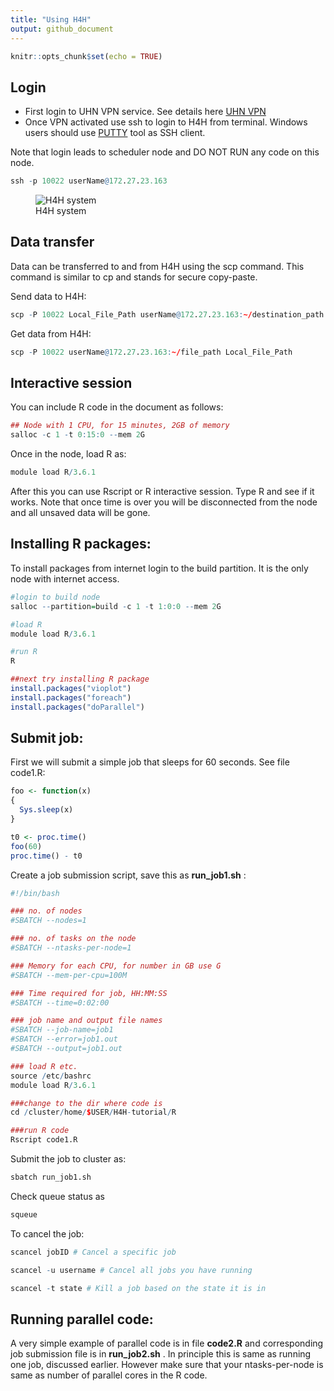 ```yaml
---
title: "Using H4H"
output: github_document
---
```


```r
knitr::opts_chunk$set(echo = TRUE)
```

## Login
* First login to UHN VPN service. See details here [UHN VPN](www.uhnresearch.ca/news/working-remotely-vpn)
* Once VPN activated use ssh to login to H4H from terminal. Windows users should use [PUTTY](https://www.putty.org) tool as SSH client.

Note that login leads to scheduler node and DO NOT RUN any code on this node.

```r
ssh -p 10022 userName@172.27.23.163
```
![H4H system](../image/H4H_fig.png)

## Data transfer
Data can be transferred to and from H4H using the scp command. This command is similar to cp and stands for secure copy-paste. 

Send data to H4H:
```r
scp -P 10022 Local_File_Path userName@172.27.23.163:~/destination_path
```

Get data from H4H:
```r
scp -P 10022 userName@172.27.23.163:~/file_path Local_File_Path
```

## Interactive session

You can include R code in the document as follows:
```r
## Node with 1 CPU, for 15 minutes, 2GB of memory
salloc -c 1 -t 0:15:0 --mem 2G 
```

Once in the node, load R as:
```r
module load R/3.6.1
```
After this you can use Rscript or R interactive session. Type R and see if it works.
Note that once time is over you will be disconnected from the node and all unsaved data will be gone.


## Installing R packages:
To install packages from internet login to the build partition. 
It is the only node with internet access.

```r
#login to build node
salloc --partition=build -c 1 -t 1:0:0 --mem 2G 

#load R 
module load R/3.6.1

#run R
R

##next try installing R package 
install.packages("vioplot")
install.packages("foreach")
install.packages("doParallel")

```

## Submit job:
First we will submit a simple job that sleeps for 60 seconds. 
See file code1.R:
```r
foo <- function(x)
{
  Sys.sleep(x)
}

t0 <- proc.time()
foo(60)
proc.time() - t0
```

Create a job submission script, save this as **run_job1.sh** :

```r
#!/bin/bash

### no. of nodes
#SBATCH --nodes=1

### no. of tasks on the node 
#SBATCH --ntasks-per-node=1

### Memory for each CPU, for number in GB use G
#SBATCH --mem-per-cpu=100M

### Time required for job, HH:MM:SS
#SBATCH --time=0:02:00

### job name and output file names
#SBATCH --job-name=job1
#SBATCH --error=job1.out
#SBATCH --output=job1.out

### load R etc.
source /etc/bashrc
module load R/3.6.1

###change to the dir where code is
cd /cluster/home/$USER/H4H-tutorial/R

###run R code 
Rscript code1.R
```

Submit the job to cluster as: 
```r
sbatch run_job1.sh
```

Check queue status as 
```r
squeue
```

To cancel the job:
```r
scancel jobID # Cancel a specific job

scancel -u username # Cancel all jobs you have running

scancel -t state # Kill a job based on the state it is in
```


## Running parallel code:

A very simple example of parallel code is in file **code2.R** and corresponding
job submission file is in **run_job2.sh** . In principle this is same as running one job,
discussed earlier. However make sure that your ntasks-per-node is same as number 
of parallel cores in the R code.